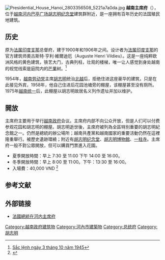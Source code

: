 {{coord|21|2|20|N|105|50|3|E|type:landmark|display=title}}
{{Infobox Historic Site
|name = 越南主席府
|native_name = Phủ Chủ tịch
|native_language = 越南語
|image = 04132-Hanoi_(32954338535).jpg
|image_size          = 350px
|caption = 越南主席府
{{Infobox mapframe|tyep=shape|zoom=15|frame-width=280}}
|locmapin =
|coordinates = 
|location = {{VNM}}[[河内市|河内市]][[巴亭广场|巴亭广场]]
|area = 
|built = 
|built_for = [[法屬印度支那|法屬印度支那]]總督
|architect = 奧古斯特·亨利·維爾迪厄（Auguste Henri Vildieu）
|architecture = [[法蘭西殖民帝國|法蘭西殖民帝國]], [[義大利文藝復興|義大利文藝復興]]
|governing_body =
}}

[[File:Presidential_House_Hanoi_2803356508_5221a7a0da.jpg|thumb]]
'''越南主席府'''（{{vie|qn=Phủ Chủ tịch|hn=府主席}}），位于[[越南|越南]][[河内|河内]][[巴亭广场|巴亭广场]][[胡志明纪念堂|胡志明纪念堂]]建筑群附近，是一座拥有百年历史的法国殖民地建筑。

==历史==
原为[[法属印度支那|法属印度支那]]总督府，建于1900年和1906年之间。设计者为[[法属印度支那|法属印度支那]]的官方建筑师奧古斯特·亨利·維爾迪厄（Auguste Henri Vildieu）。这是一座纯粹欧洲风格的黄色建筑，铁艺大门，古典列柱，壮观的楼梯，唯一让人感觉到身处越南的视觉线索是庭院内的[[芒果|芒果]]树。<ref>[http://www.moj.gov.vn/vbpq/lists/vn%20bn%20php%20lut/view_detail.aspx?itemid=781 Sắc lệnh ngày [[3_tháng_10|3 tháng 10]] năm 1945]</ref>

1954年，[[越南劳动党|越南劳动党]]主席[[胡志明|胡志明]]统治[[北越|北越]]后，拒绝住进这座豪华的建筑，只是在此接见外宾，1958年，他自己住进后花园池塘旁的棚屋，该棚屋甚至没有厕所。1975年[[430事件|越南统一]]后，此棚屋以胡志明故居名义列作遗址并加以维护。

==開放==
主席府主要用于举行[[越南政府|越南政府]]会议。主席府内部不向公众开放，但是人们可以付费参观花园和胡志明的棚屋。胡志明逝世後，主席府被列為全區特別重要的胡志明紀念館之一。仍然是總統的辦公場所；越南共產黨和越南國家的重要活動仍然在這裡隆重舉行。被歷史遺跡環繞；附近有[[胡志明纪念堂|胡志明纪念堂]]、[[胡志明博物馆|胡志明博物館]]、[[一柱寺|一柱寺]]。主席府一般不對公眾開放，但可以購買門票進入花園。

*夏季開放時間：早上 7:30 至 11:00 下午 14:00 至 16:00。
*冬季開放時間：早上 8:00 至 11:00。下午：13:30 至 16:00。
*入場費：40,000 VND <ref>{{Cite web |url=http://niengiam.toquoc.vn/detail.aspx?id=95 |ngày truy cập=2015-01-10 |tựa đề=Khu di tích Chủ tịch Hồ Chí Minh tại Phủ Chủ tịch |archive-date = ngày 10 tháng 1 năm 2015 |archive-url=https://web.archive.org/web/20150110091806/http://niengiam.toquoc.vn/detail.aspx?id=95 |url-status=dead }}</ref>

== 参考文献 ==
{{Reflist}}

== 外部链接 ==
{{Commonscat|Presidential Palace, Hanoi}}
*[http://www.vnn.vn/dataimages/original/images363519_TTPhap.jpg 法國總統在河内主席府]
{{河内市旅游}}

[[Category:越南政府建筑物|Category:越南政府建筑物]]
[[Category:河內市建築物|Category:河內市建築物]]
[[Category:总统府|Category:总统府]]
[[Category:胡志明|Category:胡志明]]